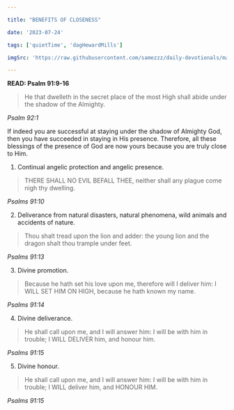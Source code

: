 ```yaml
---

title: "BENEFITS OF CLOSENESS"

date: '2023-07-24'

tags: ['quietTime', 'dagHewardMills']

imgSrc: 'https://raw.githubusercontent.com/samezzz/daily-devotionals/main/images/evangelist-dag.jpg'

---
```



**READ: Psalm 91:9-16**

>He that dwelleth in the secret place of the most High shall abide under the shadow of the Almighty. 

*Psalm 92:1*

If indeed you are successful at staying under the shadow of Almighty God, then you have succeeded in staying in His presence. Therefore, all these blessings of the presence of God are now yours because you are truly close to Him. 

1. Continual angelic protection and angelic presence. 

>THERE SHALL NO EVIL BEFALL THEE, neither shall any plague come nigh thy dwelling. 

*Psalms 91:10*

2. Deliverance from natural disasters, natural phenomena, wild animals and accidents of nature. 

>Thou shalt tread upon the lion and adder: the young lion and the dragon shalt thou trample under feet. 

*Psalms 91:13*

3. Divine promotion. 

>Because he hath set his love upon me, therefore will I deliver him: I WILL SET HIM ON HIGH, because he hath known my name. 

*Psalms 91:14*

4. Divine deliverance. 

>He shall call upon me, and I will answer him: I will be with him in trouble; I WILL DELIVER him, and honour him. 

*Psalms 91:15*

5. Divine honour. 

>He shall call upon me, and I will answer him: I will be with him in trouble; I WILL deliver him, and HONOUR HIM. 

*Psalms 91:15*
